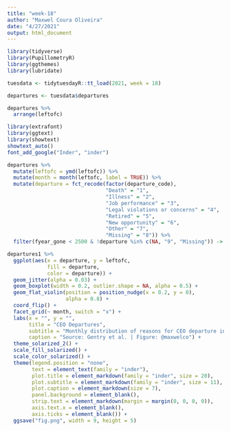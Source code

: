 ```yaml
---
title: "week-18"
author: "Maxwel Coura Oliveira"
date: "4/27/2021"
output: html_document
---
```



```r
library(tidyverse)
library(PupillometryR)
library(ggthemes)
library(lubridate)
```


```r
tuesdata <- tidytuesdayR::tt_load(2021, week = 18)
```

```r
departures <- tuesdata$departures
```

```r
departures %>% 
  arrange(leftofc)
```

```r
library(extrafont)
library(ggtext)
library(showtext)
showtext_auto()
font_add_google("Inder", "inder") 
```



```r
departures %>%
  mutate(leftofc = ymd(leftofc)) %>% 
  mutate(month = month(leftofc, label = TRUE)) %>% 
  mutate(departure = fct_recode(factor(departure_code),
                                "Death" = "1",
                                "Illness" = "2",
                                "Job performance" = "3",
                                "Legal violations or concerns" = "4",
                                "Retired" = "5",
                                "New opportunity" = "6",
                                "Other" = "7",
                                "Missing" = "8")) %>% 
  filter(fyear_gone < 2500 & !departure %in% c(NA, "9", "Missing")) -> departures1
```


```r
departures1 %>% 
  ggplot(aes(x = departure, y = leftofc, 
             fill = departure, 
             color = departure)) +
  geom_jitter(alpha = 0.03) +
  geom_boxplot(width = 0.2, outlier.shape = NA, alpha = 0.5) +
  geom_flat_violin(position = position_nudge(x = 0.2, y = 0), 
                   alpha = 0.8) +
  coord_flip() +
  facet_grid(~ month, switch = "x") +
  labs(x = "", y = "",
       title = "CEO Departures",
       subtitle = "Monthly distribution of reasons for CEO departure in S&P 1500 firms from 1980 through 2021",
       caption = "Source: Gentry et al. | Figure: @maxwelco") +
  theme_solarized_2() +
  scale_fill_solarized() +
  scale_color_solarized() +
  theme(legend.position = "none",
        text = element_text(family = "inder"),
        plot.title = element_markdown(family = "inder", size = 20),
        plot.subtitle = element_markdown(family = "inder", size = 11),
        plot.caption = element_markdown(size = 7),
        panel.background = element_blank(),
        strip.text = element_markdown(margin = margin(0, 0, 0, 0)),
        axis.text.x = element_blank(),
        axis.ticks = element_blank()) +
  ggsave("fig.png", width = 9, height = 5)
```





